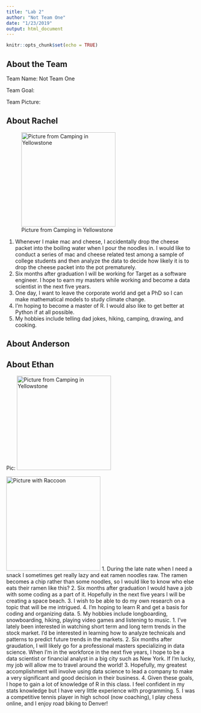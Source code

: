 ```yaml
---
title: "Lab 2"
author: "Not Team One"
date: "1/23/2019"
output: html_document
---
```


```r
knitr::opts_chunk$set(echo = TRUE)
```

## About the Team

Team Name: Not Team One

Team Goal:

Team Picture: 

## About Rachel

![Picture from Camping in Yellowstone](images/RachelM.jpeg){width=250px}

1. Whenever I make mac and cheese, I accidentally drop the cheese packet into the boiling water when I pour the noodles in. I would like to conduct a series of mac and cheese related test among a sample of college students and then analyze the data to decide how likely it is to drop the cheese packet into the pot prematurely.  
2. Six months after graduation I will be working for Target as a software engineer. I hope to earn my masters while working and become a data scientist in the next five years.
3. One day, I want to leave the corporate world and get a PhD so I can make mathematical models to study climate change. 
4. I'm hoping to become a master of R. I would also like to get better at Python if at all possible. 
5. My hobbies include telling dad jokes, hiking, camping, drawing, and cooking. 

## About Anderson
## About Ethan
Pic: ![Picture from Camping in Yellowstone](images/IMG_1929.JPG){width=250px}

![Picture with Raccoon](images/image1.jpeg){width=250px}
1. During the late nate when I need a snack I sometimes get really lazy and eat ramen noodles raw. The ramen becomes a chip rather than some noodles, so I would like to know who else eats their ramen like this?
2. Six months after graduation I would have a job with some coding as a part of it. Hopefully in the next five years I will be creating a space beach.
3. I wish to be able to do my own research on a topic that will be me intrigued.
4. I'm hoping to learn R and get a basis for coding and organizing data.
5. My hobbies include longboarding, snowboarding, hiking, playing video games and listening to music.
1. I've lately been interested in watching short term and long term trends in the stock market.  I'd be interested in learning how to analyze technicals and patterns to predict future trends in the markets.
2. Six months after graudation, I will likely go for a professional masters specializing in data science.  When I'm in the workforce in the next five years, I hope to be a data scientist or financial analyst in a big city such as New York.  If I'm lucky, my job will allow me to travel around the world!
3. Hopefully, my greatest accomplishment will involve using data science to lead a company to make a very significant and good decision in their business.
4. Given these goals, I hope to gain a lot of knowledge of R in this class.  I feel confident in my stats knowledge but I have very little experience with programming.
5. I was a competitive tennis player in high school (now coaching), I play chess online, and I enjoy road biking to Denver!
